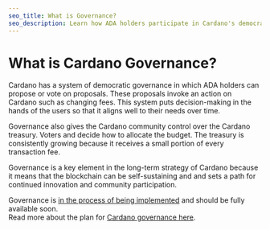 ```yaml
---
seo_title: What is Governance?
seo_description: Learn how ADA holders participate in Cardano's democratic governance system by proposing and voting on key proposals that shape the network's future.
---
```


# What is Cardano Governance?

Cardano has a system of democratic governance in which ADA holders can propose or vote on proposals. These proposals invoke an action on Cardano such as changing fees. This system puts decision-making in the hands of the users so that it aligns well to their needs over time.

Governance also gives the Cardano community control over the Cardano treasury. Voters and decide how to allocate the budget. The treasury is consistently growing because it receives a small portion of every transaction fee.

Governance is a key element in the long-term strategy of Cardano because it means that the blockchain can be self-sustaining and and sets a path for continued innovation and community participation.

Governance is [in the process of being implemented](https://roadmap.cardano.org/en/voltaire/) and should be fully available soon.  
Read more about the plan for [Cardano governance here](https://www.1694.io/).
